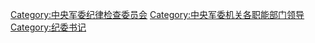 [[Category:中央军委纪律检查委员会|Category:中央军委纪律检查委员会]]
[[Category:中央军委机关各职能部门领导|Category:中央军委机关各职能部门领导]]
[[Category:纪委书记|Category:纪委书记]]